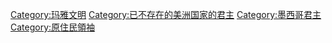 [[Category:玛雅文明|Category:玛雅文明]]
[[Category:已不存在的美洲国家的君主|Category:已不存在的美洲国家的君主]]
[[Category:墨西哥君主|Category:墨西哥君主]]
[[Category:原住民領袖|Category:原住民領袖]]